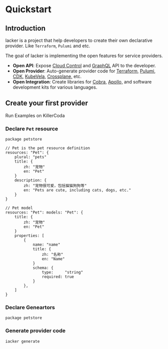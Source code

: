 # Quickstart

## Introduction

Iacker is a project that help developers to create their own declarative provider. Like `Terraform`, `Pulumi` and etc.

The goal of Iacker is implementing the open features for service providers.

* **Open API**: Expose [Cloud Control](https://aws.amazon.com/cloudcontrolapi/) and [GraphQL](https://graphql.org/) API to the developer.
* **Open Provider**: Auto-generate provider code for [Terraform](https://www.terraform.io), [Pulumi](https://www.pulumi.com), [CDK](https://developer.hashicorp.com/terraform/cdktf), [KubeVela](https://kubevela.io), [Crossplane,](https://www.crossplane.io) etc.
* **Open Integration**: Create libraries for [Cobra](https://github.com/spf13/cobra), [Apollo,](https://www.apollographql.com) and software development kits for various languages.

## Create your first provider

Run Examples on KillerCoda

### Declare `Pet` resource

```cue
package petstore

// Pet is the pet resource definition
resources: "Pet": {
	plural: "pets"
	title: {
		zh: "宠物"
		en: "Pet"
	}
	description: {
		zh: "宠物很可爱，包括猫猫狗狗等"
		en: "Pets are cute, including cats, dogs, etc."
	}
}

// Pet model
resources: "Pet": models: "Pet": {
	title: {
		zh: "宠物"
		en: "Pet"
	}
	properties: [
		{
			name: "name"
			title: {
				zh: "名称"
				en: "Name"
			}
			schema: {
				type:     "string"
				required: true
			}
		},
	]
}
```

### Declare Geneartors

```cue
package petstore

```

### Generate provider code

```bash
iacker generate
```
